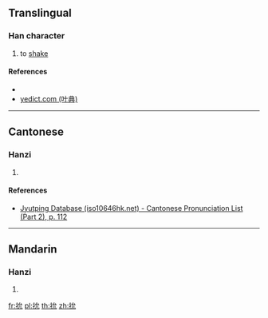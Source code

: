 ==Translingual==

===Han character===
{{Han char|rn=64|rad=手|as=04|sn=7|four=53010|canj=QIHU|ids=⿰扌允}}

# to [[shake]]

====References====
* {{Han ref|kx=0420.050|dkj=11858|dj=0767.060|hdz=31846.030|uh=6281|ud=25217|bh=CAF1|bd=51953}}
* [http://yedict.com/htm/62/6281.htm yedict.com (叶典)]

----

==Cantonese==

===Hanzi===
{{yue-hanzi|jyut=[[jin5]]|y=yin5}}

# {{defn|lang=yue|sort=手04}}

====References====
* [http://www.iso10646hk.net/jp/document/download.jsp Jyutping Database (iso10646hk.net) - Cantonese Pronunciation List (Part 2), p. 112]

----

==Mandarin==

===Hanzi===
{{cmn-hanzi|pin=[[yǎn]] ([[yan3]])|wg=yen<sup>3</sup>}}

# {{defn|lang=cmn|sort=手04}}

[[fr:抁]]
[[pl:抁]]
[[th:抁]]
[[zh:抁]]